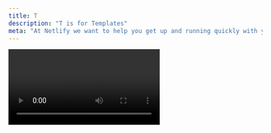 ```yaml
---
title: T
description: "T is for Templates"
meta: "At Netlify we want to help you get up and running quickly with your ideas and so we create examples of projects so you can see the power of the platform."
---
```


<Video id="Z2V45dzliyw" />

At Netlify we want to help you get up and running quickly with your ideas and so we create examples of projects so you can see the power of the platform. We have templates ranging from references on how to implement Netlify features such as functions or redirects. To fully fledged examples of different types of applications you could build.